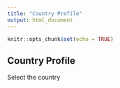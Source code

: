 ```yaml
---
title: "Country Profile"
output: html_document
---
```


```r
knitr::opts_chunk$set(echo = TRUE)
```

## Country Profile

Select the country


